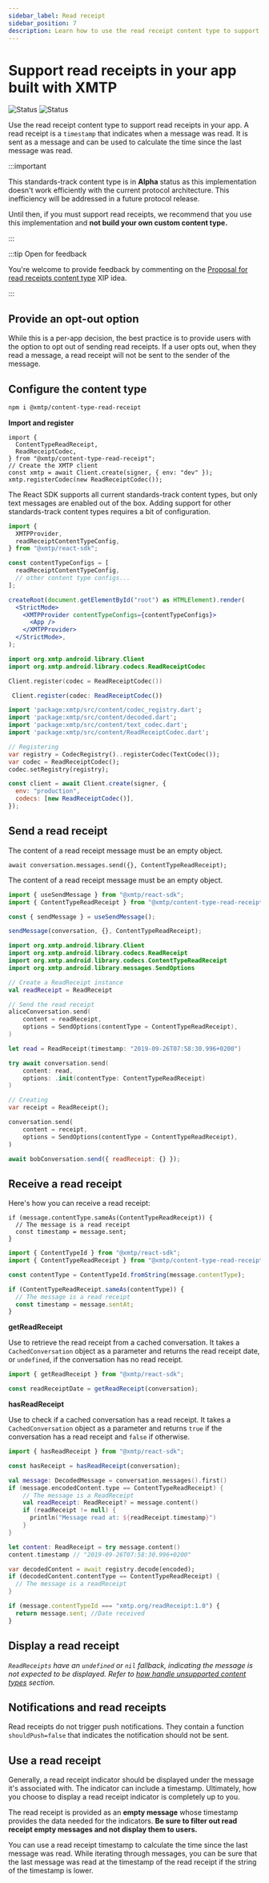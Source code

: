 ```yaml
---
sidebar_label: Read receipt
sidebar_position: 7
description: Learn how to use the read receipt content type to support read receipts in your app built with XMTP
---
```



# Support read receipts in your app built with XMTP

![Status](https://img.shields.io/badge/Content_type_status-Standards--track-yellow) ![Status](https://img.shields.io/badge/Reference_implementation_status-Alpha-orange)

Use the read receipt content type to support read receipts in your app. A read receipt is a `timestamp` that indicates when a message was read. It is sent as a message and can be used to calculate the time since the last message was read.

:::important

This standards-track content type is in **Alpha** status as this implementation doesn't work efficiently with the current protocol architecture. This inefficiency will be addressed in a future protocol release.

Until then, if you must support read receipts, we recommend that you use this implementation and **not build your own custom content type.**

:::

:::tip Open for feedback

You're welcome to provide feedback by commenting on the [Proposal for read receipts content type](https://github.com/orgs/xmtp/discussions/43) XIP idea.

:::

## Provide an opt-out option

While this is a per-app decision, the best practice is to provide users with the option to opt out of sending read receipts. If a user opts out, when they read a message, a read receipt will not be sent to the sender of the message.

## Configure the content type

<Tabs groupId="sdk-langs">
<TabItem value="js" label="JavaScript"  attributes={{className: "js_tab"}}>

```bash
npm i @xmtp/content-type-read-receipt
```

**Import and register**

```tsx
import {
  ContentTypeReadReceipt,
  ReadReceiptCodec,
} from "@xmtp/content-type-read-receipt";
// Create the XMTP client
const xmtp = await Client.create(signer, { env: "dev" });
xmtp.registerCodec(new ReadReceiptCodec());
```

</TabItem>
<TabItem value="react" label="React"  attributes={{className: "react_tab"}}>

The React SDK supports all current standards-track content types, but only text messages are enabled out of the box. Adding support for other standards-track content types requires a bit of configuration.

```jsx
import {
  XMTPProvider,
  readReceiptContentTypeConfig,
} from "@xmtp/react-sdk";

const contentTypeConfigs = [
  readReceiptContentTypeConfig,
  // other content type configs...
];

createRoot(document.getElementById("root") as HTMLElement).render(
  <StrictMode>
    <XMTPProvider contentTypeConfigs={contentTypeConfigs}>
      <App />
    </XMTPProvider>
  </StrictMode>,
);
```

</TabItem>
<TabItem value="kotlin" label="Kotlin"  attributes={{className: "kotlin_tab"}}>

```kotlin
import org.xmtp.android.library.Client
import org.xmtp.android.library.codecs.ReadReceiptCodec

Client.register(codec = ReadReceiptCodec())
```

</TabItem>
<TabItem value="swift" label="Swift"  attributes={{className: "swift_tab"}}>

```jsx
 Client.register(codec: ReadReceiptCodec())
```

</TabItem>
<TabItem value="dart" label="Dart"  attributes={{className: "dart_tab"}}>

```dart
import 'package:xmtp/src/content/codec_registry.dart';
import 'package:xmtp/src/content/decoded.dart';
import 'package:xmtp/src/content/text_codec.dart';
import 'package:xmtp/src/content/ReadReceiptCodec.dart';

// Registering
var registry = CodecRegistry()..registerCodec(TextCodec());
var codec = ReadReceiptCodec();
codec.setRegistry(registry);
```

</TabItem>
<TabItem value="rn" label="React Native"  attributes={{className: "rn_tab"}}>

```jsx
const client = await Client.create(signer, {
  env: "production",
  codecs: [new ReadReceiptCodec()],
});
```

</TabItem></Tabs>

## Send a read receipt

<Tabs groupId="sdk-langs">
<TabItem value="js" label="JavaScript"  attributes={{className: "js_tab"}}>

The content of a read receipt message must be an empty object.

```tsx
await conversation.messages.send({}, ContentTypeReadReceipt);
```

</TabItem>
<TabItem value="react" label="React"  attributes={{className: "react_tab"}}>

The content of a read receipt message must be an empty object.

```jsx
import { useSendMessage } from "@xmtp/react-sdk";
import { ContentTypeReadReceipt } from "@xmtp/content-type-read-receipt";

const { sendMessage } = useSendMessage();

sendMessage(conversation, {}, ContentTypeReadReceipt);
```

</TabItem>
<TabItem value="kotlin" label="Kotlin"  attributes={{className: "kotlin_tab"}}>

```kotlin
import org.xmtp.android.library.Client
import org.xmtp.android.library.codecs.ReadReceipt
import org.xmtp.android.library.codecs.ContentTypeReadReceipt
import org.xmtp.android.library.messages.SendOptions

// Create a ReadReceipt instance
val readReceipt = ReadReceipt

// Send the read receipt
aliceConversation.send(
    content = readReceipt,
    options = SendOptions(contentType = ContentTypeReadReceipt),
)
```

</TabItem>
<TabItem value="swift" label="Swift"  attributes={{className: "swift_tab"}}>

```swift
let read = ReadReceipt(timestamp: "2019-09-26T07:58:30.996+0200")

try await conversation.send(
    content: read,
    options: .init(contentType: ContentTypeReadReceipt)
)
```

</TabItem>
<TabItem value="dart" label="Dart"  attributes={{className: "dart_tab"}}>

```dart
// Creating
var receipt = ReadReceipt();

conversation.send(
    content = receipt,
    options = SendOptions(contentType = ContentTypeReadReceipt),
)
```

</TabItem>
<TabItem value="rn" label="React Native"  attributes={{className: "rn_tab"}}>

```jsx
await bobConversation.send({ readReceipt: {} });
```

</TabItem>
</Tabs>

## Receive a read receipt

Here's how you can receive a read receipt:

<Tabs groupId="sdk-langs">
<TabItem value="js" label="JavaScript"  attributes={{className: "js_tab"}}>

```tsx
if (message.contentType.sameAs(ContentTypeReadReceipt)) {
  // The message is a read receipt
  const timestamp = message.sent;
}
```

</TabItem>
<TabItem value="react" label="React"  attributes={{className: "react_tab"}}>

```jsx
import { ContentTypeId } from "@xmtp/react-sdk";
import { ContentTypeReadReceipt } from "@xmtp/content-type-read-receipt";

const contentType = ContentTypeId.fromString(message.contentType);

if (ContentTypeReadReceipt.sameAs(contentType)) {
  // The message is a read receipt
  const timestamp = message.sentAt;
}
```

**getReadReceipt**

Use to retrieve the read receipt from a cached conversation. It takes a `CachedConversation` object as a parameter and returns the read receipt date, or `undefined`, if the conversation has no read receipt.

```jsx
import { getReadReceipt } from "@xmtp/react-sdk";

const readReceiptDate = getReadReceipt(conversation);
```

**hasReadReceipt**

Use to check if a cached conversation has a read receipt. It takes a `CachedConversation` object as a parameter and returns `true` if the conversation has a read receipt and `false` if otherwise.

```jsx
import { hasReadReceipt } from "@xmtp/react-sdk";

const hasReceipt = hasReadReceipt(conversation);
```

</TabItem>
<TabItem value="kotlin" label="Kotlin"  attributes={{className: "kotlin_tab"}}>

```kotlin
val message: DecodedMessage = conversation.messages().first()
if (message.encodedContent.type == ContentTypeReadReceipt) {
    // The message is a ReadReceipt
    val readReceipt: ReadReceipt? = message.content()
    if (readReceipt != null) {
      println("Message read at: ${readReceipt.timestamp}")
    }
}
```

</TabItem>
<TabItem value="swift" label="Swift"  attributes={{className: "swift_tab"}}>

```swift
let content: ReadReceipt = try message.content()
content.timestamp // "2019-09-26T07:58:30.996+0200"
```

</TabItem>
<TabItem value="dart" label="Dart"  attributes={{className: "dart_tab"}}>

```dart
var decodedContent = await registry.decode(encoded);
if (decodedContent.contentType == ContentTypeReadReceipt) {
  // The message is a readReceipt
}
```

</TabItem>
<TabItem value="rn" label="React Native"  attributes={{className: "rn_tab"}}>

```jsx
if (message.contentTypeId === "xmtp.org/readReceipt:1.0") {
  return message.sent; //Date received
}
```

</TabItem>
</Tabs>

## Display a read receipt

_`ReadReceipts` have an `undefined` or `nil` fallback, indicating the message is not expected to be displayed. Refer to [how handle unsupported content types](/docs/build/messages/#handle-an-unsupported-content-type-error) section._

## Notifications and read receipts

Read receipts do not trigger push notifications. They contain a function `shouldPush=false` that indicates the notification should not be sent.

## Use a read receipt

Generally, a read receipt indicator should be displayed under the message it's associated with. The indicator can include a timestamp. Ultimately, how you choose to display a read receipt indicator is completely up to you.

The read receipt is provided as an **empty message** whose timestamp provides the data needed for the indicators. **Be sure to filter out read receipt empty messages and not display them to users.**

You can use a read receipt timestamp to calculate the time since the last message was read. While iterating through messages, you can be sure that the last message was read at the timestamp of the read receipt if the string of the timestamp is lower.
